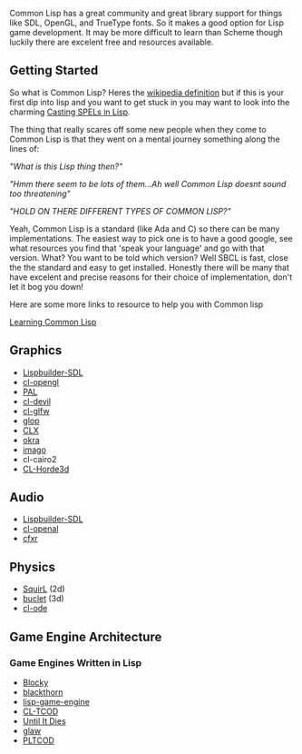 Common Lisp has a great community and great library support for things like SDL, OpenGL, and TrueType fonts. So it makes a good option for Lisp game development. It may be more difficult to learn than Scheme though luckily there are excelent free and resources available.

== Getting Started ==
So what is Common Lisp? Heres the [http://en.wikipedia.org/wiki/Common_Lisp wikipedia definition] but if this is your first dip into lisp and you want to get stuck in you may want to look into the charming [http://www.lisperati.com/casting.html Casting SPELs in Lisp].

The thing that really scares off some new people when they come to Common Lisp is that they went on a mental journey something along the lines of:

''"What is this Lisp thing then?"''

''<googling happens here>''

''"Hmm there seem to be lots of them...Ah well Common Lisp doesnt sound too threatening"''

''<google some more>''

''"HOLD ON THERE DIFFERENT TYPES OF COMMON LISP?"''

Yeah, Common Lisp is a standard (like Ada and C) so there can be many implementations. The easiest way to pick one is to have a good google, see what resources you find that 'speak your language' and go with that version.
What? You want to be told which version? Well SBCL is fast, close the the standard and easy to get installed. Honestly there will be many that have excelent and precise reasons for their choice of implementation, don't let it bog you down!

Here are some more links to resource to help you with Common lisp

[[Learning Common Lisp]]

== Graphics ==
* [[Lispbuilder-SDL]]
* [[cl-opengl]]
* [[PAL]]
* [[cl-devil]]
* [[cl-glfw]]
* [[glop]]
* [[CLX]]
* [[okra]]
* [[imago]]
* cl-cairo2
* [http://github.com/anwyn/cl-horde3d CL-Horde3d]

== Audio == 
* [[Lispbuilder-SDL]]
* [[cl-openal]]
* [http://thirdcog.eu/apps/cfxr cfxr]

== Physics == 
* [[SquirL]] (2d)
* [https://github.com/aerique/buclet buclet] (3d)
* [[cl-ode]]

== Game Engine Architecture == 

=== Game Engines Written in Lisp ===
* [[Blocky]]
* [http://code.google.com/p/blackthorn-engine/ blackthorn]
* [http://code.google.com/p/lisp-game-engine/ lisp-game-engine]
* [http://bitbucket.org/eeeickythump/cl-tcod/ CL-TCOD]
* [[Until It Dies]]
* [[glaw]]
* [http://github.com/shr/pltcod PLTCOD]
